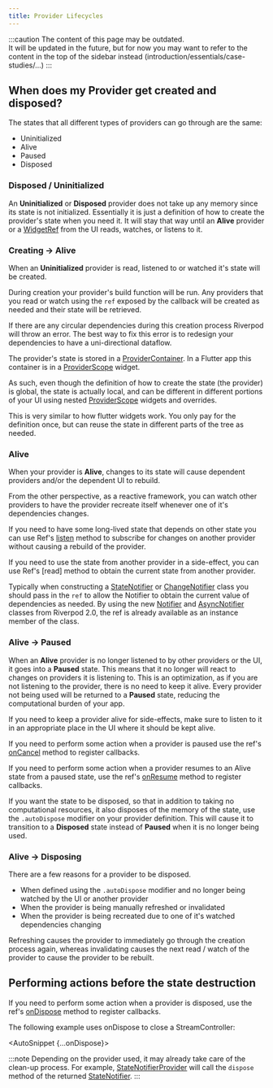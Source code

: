```yaml
---
title: Provider Lifecycles
---
```



:::caution
The content of this page may be outdated.  
It will be updated in the future, but for now you may want to refer to the content
in the top of the sidebar instead (introduction/essentials/case-studies/...)
:::

## When does my Provider get created and disposed?

The states that all different types of providers can go through are the same:

- Uninitialized
- Alive
- Paused
- Disposed

### Disposed / Uninitialized

An **Uninitialized** or **Disposed** provider does not take up any memory since its state is not initialized.
Essentially it is just a definition of how to create the provider's state when you need it.
It will stay that way until an **Alive** provider or a [WidgetRef] from the UI reads, watches, or listens to it.

### Creating -> Alive

When an **Uninitialized** provider is read, listened to or watched it's state will be created.

During creation your provider's build function will be run. 
Any providers that you read or watch using the `ref` exposed by the callback will be created as needed and their state will be retrieved.

If there are any circular dependencies during this creation process Riverpod will throw an error.
The best way to fix this error is to redesign your dependencies to have a uni-directional dataflow.

The provider's state is stored in a [ProviderContainer]. In a Flutter app this container is in a [ProviderScope] widget.

As such, even though the definition of how to create the state (the provider) is global, the state is actually local,
and can be different in different portions of your UI using nested [ProviderScope] widgets and overrides.

This is very similar to how flutter widgets work. You only pay for the definition once, but can reuse the state in different parts of the tree as needed.

### Alive

When your provider is **Alive**, changes to its state will cause dependent providers and/or the dependent UI to rebuild.

From the other perspective, as a reactive framework, you can watch other providers to have the provider recreate itself whenever one of it's dependencies changes.

If you need to have some long-lived state that depends on other state you can use Ref's [listen] method to subscribe for changes on another provider without causing a rebuild of the provider.

If you need to use the state from another provider in a side-effect, you can use Ref's [read] method to obtain the current state from another provider.

Typically when constructing a [StateNotifier] or [ChangeNotifier] class you should pass in the `ref` to allow the Notifier to obtain the current value of dependencies as needed. By using the new [Notifier] and [AsyncNotifier] classes from Riverpod 2.0, the ref is already available as an instance member of the class.

### Alive -> Paused
When an **Alive** provider is no longer listened to by other providers or the UI, it goes into a **Paused** state. 
This means that it no longer will react to changes on providers it is listening to.
This is an optimization, as if you are not listening to the provider, there is no need to keep it alive. 
Every provider not being used will be returned to a **Paused** state, reducing the computational burden of your app.

If you need to keep a provider alive for side-effects, make sure to listen to it in an appropriate place in the UI where it should be kept alive.

If you need to perform some action when a provider is paused use the ref's [onCancel] method to register callbacks.

If you need to perform some action when a provider resumes to an Alive state from a paused state, use the ref's [onResume] method to register callbacks.

If you want the state to be disposed, so that in addition to taking no computational resources, it also disposes of the memory of the state, use the `.autoDispose` modifier on your provider definition.
This will cause it to transition to a **Disposed** state instead of **Paused** when it is no longer being used.

### Alive -> Disposing

There are a few reasons for a provider to be disposed.

- When defined using the `.autoDispose` modifier and no longer being watched by the UI or another provider
- When the provider is being manually refreshed or invalidated
- When the provider is being recreated due to one of it's watched dependencies changing

Refreshing causes the provider to immediately go through the creation process again, whereas invalidating causes the next read / watch of the provider to cause the provider to be rebuilt.

## Performing actions before the state destruction
If you need to perform some action when a provider is disposed, use the ref's [onDispose] method to register callbacks.

The following example uses onDispose to close a StreamController:

<AutoSnippet {...onDispose}></AutoSnippet>

:::note
Depending on the provider used, it may already take care of the clean-up process.
For example, [StateNotifierProvider] will call the `dispose` method of the returned [StateNotifier].
:::

[onDispose]: https://pub.dev/documentation/riverpod/latest/riverpod/Ref/onDispose.html
[listen]: https://pub.dev/documentation/riverpod/latest/riverpod/Ref/listen.html
[onCancel]: https://pub.dev/documentation/riverpod/latest/riverpod/Ref/onCancel.html
[onResume]: https://pub.dev/documentation/riverpod/latest/riverpod/Ref/onResume.html
[ProviderContainer]: https://pub.dev/documentation/riverpod/latest/riverpod/ProviderContainer-class.html
[Notifier]: https://pub.dev/documentation/riverpod/latest/riverpod/Notifier-class.html
[AsyncNotifier]: https://pub.dev/documentation/riverpod/latest/riverpod/AsyncNotifier-class.html
[ProviderScope]: https://pub.dev/documentation/flutter_riverpod/latest/flutter_riverpod/ProviderScope-class.html
[WidgetRef]: https://pub.dev/documentation/flutter_riverpod/latest/flutter_riverpod/WidgetRef-class.html
[StateNotifier]: https://pub.dev/documentation/state_notifier/latest/state_notifier/StateNotifier-class.html
[StateNotifierProvider]: https://pub.dev/documentation/riverpod/latest/riverpod/StateNotifierProvider-class.html
[StreamController]: https://api.dart.dev/stable/2.15.1/dart-async/StreamController-class.html
[ChangeNotifier]: https://api.flutter.dev/flutter/foundation/ChangeNotifier-class.html
